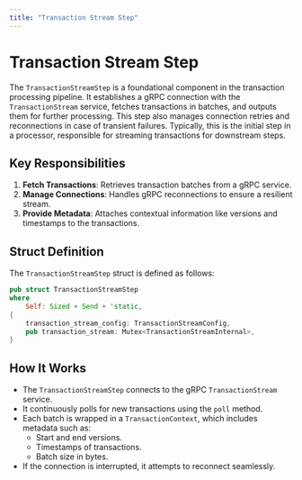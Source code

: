 ```yaml
---
title: "Transaction Stream Step"
---
```





# Transaction Stream Step

The `TransactionStreamStep` is a foundational component in the transaction processing pipeline. It establishes a gRPC connection with the `TransactionStream` service, fetches transactions in batches, and outputs them for further processing. This step also manages connection retries and reconnections in case of transient failures. Typically, this is the initial step in a processor, responsible for streaming transactions for downstream steps.

## Key Responsibilities

1. **Fetch Transactions**: Retrieves transaction batches from a gRPC service.
2. **Manage Connections**: Handles gRPC reconnections to ensure a resilient stream.
3. **Provide Metadata**: Attaches contextual information like versions and timestamps to the transactions.

## Struct Definition

The `TransactionStreamStep` struct is defined as follows:

```rust
pub struct TransactionStreamStep
where
    Self: Sized + Send + 'static,
{
    transaction_stream_config: TransactionStreamConfig,
    pub transaction_stream: Mutex<TransactionStreamInternal>,
}
```

## How It Works

- The `TransactionStreamStep` connects to the gRPC `TransactionStream` service.
- It continuously polls for new transactions using the `poll` method.
- Each batch is wrapped in a `TransactionContext`, which includes metadata such as:
  - Start and end versions.
  - Timestamps of transactions.
  - Batch size in bytes.
- If the connection is interrupted, it attempts to reconnect seamlessly.

